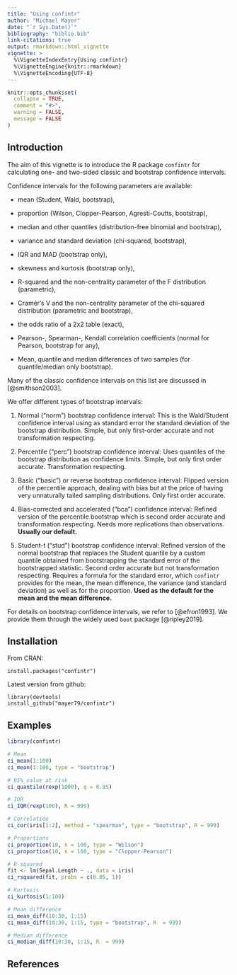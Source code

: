 ```yaml
---
title: "Using confintr"
author: "Michael Mayer"
date: "`r Sys.Date()`"
bibliography: "biblio.bib"
link-citations: true
output: rmarkdown::html_vignette
vignette: >
  %\VignetteIndexEntry{Using confintr}
  %\VignetteEngine{knitr::rmarkdown}
  %\VignetteEncoding{UTF-8}
---
```


```r
knitr::opts_chunk$set(
  collapse = TRUE,
  comment = "#>",
  warning = FALSE,
  message = FALSE
)
```

## Introduction

The aim of this vignette is to introduce the R package `confintr` for calculating one- and two-sided classic and bootstrap confidence intervals.

Confidence intervals for the following parameters are available:

- mean (Student, Wald, bootstrap),

- proportion (Wilson, Clopper-Pearson, Agresti-Coutts, bootstrap),

- median and other quantiles (distribution-free binomial and bootstrap),

- variance and standard deviation (chi-squared, bootstrap),

- IQR and MAD (bootstrap only),

- skewness and kurtosis (bootstrap only),

- R-squared and the non-centrality parameter of the F distribution (parametric),

- Cramér's V and the non-centrality parameter of the chi-squared distribution (parametric and bootstrap),

- the odds ratio of a 2x2 table (exact),

- Pearson-, Spearman-, Kendall correlation coefficients (normal for Pearson, bootstrap for any),

- Mean, quantile and median differences of two samples (for quantile/median only bootstrap).

Many of the classic confidence intervals on this list are discussed in [@smithson2003]. 

We offer different types of bootstrap intervals:

1. Normal ("norm") bootstrap confidence interval: This is the Wald/Student confidence interval using as standard error the standard deviation of the bootstrap distribution. Simple, but only first-order accurate and not transformation respecting.

2. Percentile ("perc") bootstrap confidence interval: Uses quantiles of the bootstrap distribution as confidence limits. Simple, but only first order accurate. Transformation respecting.

3. Basic ("basic") or reverse bootstrap confidence interval: Flipped version of the percentile approach, dealing with bias but at the price of having very unnaturally tailed sampling distributions. Only first order accurate.

4. Bias-corrected and accelerated ("bca") confidence interval: Refined version of the percentile bootstrap which is second order accurate and transformation respecting. Needs more replications than observations. **Usually our default.**

5. Student-t ("stud") bootstrap confidence interval: Refined version of the normal bootstrap that replaces the Student quantile by a custom quantile obtained from bootstrapping the standard error of the bootstrapped statistic. Second order accurate but not transformation respecting. Requires a formula for the standard error, which `confintr` provides for the mean, the mean difference, the variance (and standard deviation) as well as for the proportion. **Used as the default for the mean and the mean difference.**

For details on bootstrap confidence intervals, we refer to [@efron1993]. We provide them through the widely used `boot` package [@ripley2019]. 

## Installation

From CRAN:
```
install.packages("confintr")
```

Latest version from github:
```
library(devtools)
install_github("mayer79/confintr")
```

## Examples

```r
library(confintr)

# Mean
ci_mean(1:100)
ci_mean(1:100, type = "bootstrap")

# 95% value at risk
ci_quantile(rexp(1000), q = 0.95)

# IQR
ci_IQR(rexp(100), R = 999)

# Correlation
ci_cor(iris[1:2], method = "spearman", type = "bootstrap", R = 999)

# Proportions
ci_proportion(10, n = 100, type = "Wilson")
ci_proportion(10, n = 100, type = "Clopper-Pearson")

# R-squared
fit <- lm(Sepal.Length ~ ., data = iris)
ci_rsquared(fit, probs = c(0.05, 1))

# Kurtosis
ci_kurtosis(1:100)

# Mean difference
ci_mean_diff(10:30, 1:15)
ci_mean_diff(10:30, 1:15, type = "bootstrap", R  = 999)

# Median difference
ci_median_diff(10:30, 1:15, R  = 999)
```

## References

